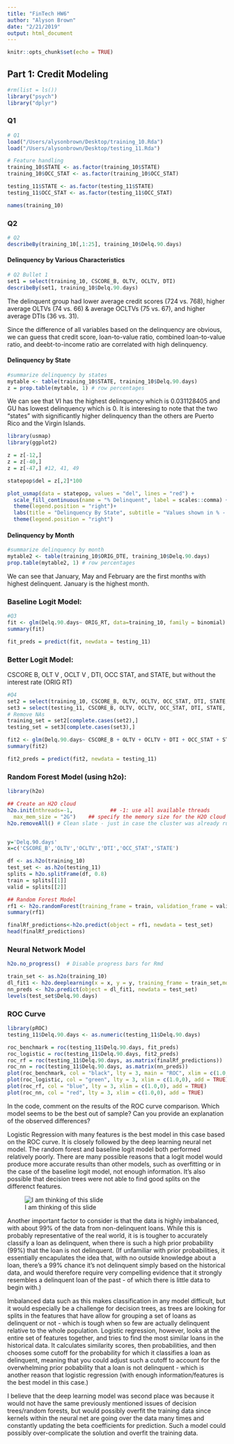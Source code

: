 ```yaml
---
title: "FinTech HW6"
author: "Alyson Brown"
date: "2/21/2019"
output: html_document
---
```


```r
knitr::opts_chunk$set(echo = TRUE)
```

## Part 1: Credit Modeling
```r
#rm(list = ls())
library("psych")
library("dplyr")
```

### Q1

```r
# Q1
load("/Users/alysonbrown/Desktop/training_10.Rda")
load("/Users/alysonbrown/Desktop/testing_11.Rda")

# Feature handling
training_10$STATE <- as.factor(training_10$STATE)
training_10$OCC_STAT <- as.factor(training_10$OCC_STAT)

testing_11$STATE <- as.factor(testing_11$STATE)
testing_11$OCC_STAT <- as.factor(testing_11$OCC_STAT)

names(training_10)

```


### Q2

```r
# Q2
describeBy(training_10[,1:25], training_10$Delq.90.days)

```

#### Delinquency by Various Characteristics

```r
# Q2 Bullet 1
set1 = select(training_10, CSCORE_B, OLTV, OCLTV, DTI)
describeBy(set1, training_10$Delq.90.days)

```

The delinquent group had lower average credit scores (724 vs. 768), higher average OLTVs (74 vs. 66) & average OCLTVs (75 vs. 67), and higher average DTIs (36 vs. 31).

Since the difference of all variables based on the delinquency are obvious, we can guess that credit score, loan-to-value ratio, combined loan-to-value ratio, and deebt-to-income ratio are correlated with high delinquency.

#### Delinquency by State

```r
#summarize delinquency by states
mytable <- table(training_10$STATE, training_10$Delq.90.days)
z = prop.table(mytable, 1) # row percentages 

```

We can see that VI has the highest delinquency which is 0.031128405 and GU has lowest delinquency which is 0. It is interesing to note that the two "states" with significantly higher delinquency than the others are Puerto Rico and the Virgin Islands.

```r
library(usmap)
library(ggplot2)

z = z[-12,]
z = z[-40,]
z = z[-47,] #12, 41, 49

statepop$del = z[,2]*100

plot_usmap(data = statepop, values = "del", lines = "red") + 
  scale_fill_continuous(name = "% Delinquent", label = scales::comma) + 
  theme(legend.position = "right")+ 
  labs(title = "Delinquency By State", subtitle = "Values shown in % - PR, VI, GU not shown") +
  theme(legend.position = "right")

```

#### Delinquency by Month

```r
#summarize delinquency by month
mytable2 <- table(training_10$ORIG_DTE, training_10$Delq.90.days)
prop.table(mytable2, 1) # row percentages 
```

We can see that January, May and February are the first months with highest delinquent. January is the highest month.

### Baseline Logit Model:

```r
#Q3
fit <- glm(Delq.90.days~ ORIG_RT, data=training_10, family = binomial)
summary(fit)

fit_preds = predict(fit, newdata = testing_11)

```

### Better Logit Model:

CSCORE B, OLT V , OCLT V , DTI, OCC STAT, and STATE, but without the interest rate (ORIG RT)


```r
#Q4
set2 = select(training_10, CSCORE_B, OLTV, OCLTV, OCC_STAT, DTI, STATE, Delq.90.days)
set3 = select(testing_11, CSCORE_B, OLTV, OCLTV, OCC_STAT, DTI, STATE, Delq.90.days)
# Remove NAs
training_set = set2[complete.cases(set2),]
testing_set = set3[complete.cases(set3),]

fit2 <- glm(Delq.90.days~ CSCORE_B + OLTV + OCLTV + DTI + OCC_STAT + STATE, data=training_set, family = binomial)
summary(fit2)

fit2_preds = predict(fit2, newdata = testing_11)

```

### Random Forest Model (using h2o):

```r
library(h2o)

## Create an H2O cloud 
h2o.init(nthreads=-1,            ## -1: use all available threads
  max_mem_size = "2G")    ## specify the memory size for the H2O cloud
h2o.removeAll() # Clean slate - just in case the cluster was already running


y='Delq.90.days'
x=c('CSCORE_B','OLTV','OCLTV','DTI','OCC_STAT','STATE')

df <- as.h2o(training_10)
test_set <- as.h2o(testing_11)
splits = h2o.splitFrame(df, 0.8)
train = splits[[1]]
valid = splits[[2]]

## Random Forest Model
rf1 <- h2o.randomForest(training_frame = train, validation_frame = valid, x=x, y=y, model_id = "rf_1", ntrees = 200, stopping_rounds = 2, score_each_iteration = T, seed = 1000000)
summary(rf1)

finalRf_predictions<-h2o.predict(object = rf1, newdata = test_set)
head(finalRf_predictions)

```

### Neural Network Model

```r
h2o.no_progress()  # Disable progress bars for Rmd

train_set <- as.h2o(training_10)
dl_fit1 <- h2o.deeplearning(x = x, y = y, training_frame = train_set,model_id = "dl_fit1", hidden = c(20,20), seed = 1)
nn_preds <- h2o.predict(object = dl_fit1, newdata = test_set)
levels(test_set$Delq.90.days)

```

### ROC Curve

```r
library(pROC)
testing_11$Delq.90.days <- as.numeric(testing_11$Delq.90.days)

roc_benchmark = roc(testing_11$Delq.90.days, fit_preds)
roc_logistic = roc(testing_11$Delq.90.days, fit2_preds)
roc_rf = roc(testing_11$Delq.90.days, as.matrix(finalRf_predictions))
roc_nn = roc(testing_11$Delq.90.days, as.matrix(nn_preds))
plot(roc_benchmark, col = "black", lty = 3, main = "ROC", xlim = c(1.0,0), ylim = c(0,1.0))
plot(roc_logistic, col = "green", lty = 3, xlim = c(1.0,0), add = TRUE)
plot(roc_rf, col = "blue", lty = 3, xlim = c(1.0,0), add = TRUE)
plot(roc_nn, col = "red", lty = 3, xlim = c(1.0,0), add = TRUE)
```


In the code, comment on the results of the ROC curve comparison. Which model seems to be the best out of sample? Can you provide an explanation of the observed differences?


Logistic Regression with many features is the best model in this case based on the ROC curve. It is closely followed by the deep learning neural net model. The random forest and baseline logit model both performed relatively poorly. There are many possible reasons that a logit model would produce more accurate results than other models, such as overfitting or in the case of the baseline logit model, not enough information. It's also possible that decision trees were not able to find good splits on the differenct features. 

![I am thinking of this slide](/Users/alysonbrown/Desktop/TreeSlide.png)

Another important factor to consider is that the data is highly imbalanced, with about 99% of the data from non-delinquent loans. While this is probably representative of the real world, it is is tougher to accurately classify a loan as delinquent, when there is such a high prior probability (99%) that the loan is not delinquent. (If unfamiliar with prior probabilities, it essentially encapulates the idea that, with no outside knowledge about a loan, there's a 99% chance it's not delinquent simply based on the historical data, and would therefore require very compelling evidence that it strongly resembles a delinquent loan of the past - of which there is little data to begin with.) 

Imbalanced data such as this makes classification in any model difficult, but it would especially be a challenge for decision trees, as trees are looking for splits in the features that have allow for grouping a set of loans as delinquent or not - which is tough when so few are actually delinquent relative to the whole population. Logistic regression, however, looks at the entire set of features together, and tries to find the most similar loans in the historical data. It calculates similarity scores, then probabilities, and then chooses some cutoff for the probability for which it classifies a loan as delinquent, meaning that you could adjust such a cutoff to account for the overwhelming prior pobability that a loan is not delinquent - which is another reason that logistic regression (with enough information/features is the best model in this case.)

I believe that the deep learning model was second place was because it would not have the same previously mentioned issues of decision trees/random forests, but would possibly overfit the training data since kernels within the neural net are going over the data many times and constantly updating the beta coefficients for prediction. Such a model could possibly over-complicate the solution and overfit the training data. 




